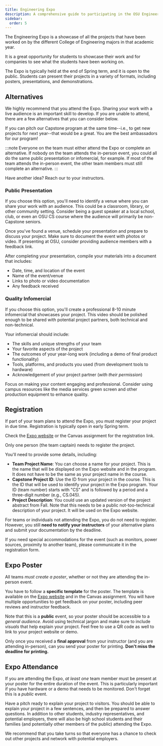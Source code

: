 ```yaml
---
title: Engineering Expo
description: A comprehensive guide to participating in the OSU Engineering Expo, including registration, poster creation, presentation options, and alternative participation methods for CS capstone students.
sidebar:
  order: 5
---
```



The Engineering Expo is a showcase of all the projects that have been worked on by the different College of Engineering majors in that academic year. 

It is a great opportunity for students to showcase their work and for companies to see what the students have been working on. 

The Expo is typically held at the end of Spring term, and it is open to the public. Students can present their projects in a variety of formats, including posters, presentations, and demonstrations. 

<LinkCard title="Faculty and Student Capstone Information" href="https://engineering.oregonstate.edu/events/expo/capstone" description="Instructions, schedule, guidelines for the Engineering Expo." />

## Alternatives

We highly recommend that you attend the Expo. Sharing your work with a live audience is an important skill to develop. If you are unable to attend, there are a few alternatives that you can consider below. 

If you can pitch our Capstone program at the same time--i.e., to get new projects for next year--that would be a great. You are the best ambassadors for our program!

:::note
Everyone on the team must either attend the Expo or complete an alternative. If nobody on the team attends the in-person event, you could all do the same public presentation or infomercial, for example. If most of the team attends the in-person event, the other team members must still complete an alternative.
:::

Have another idea? Reach our to your instructors.

### Public Presentation

If you choose this option, you'll need to identify a venue where you can share your work with an audience. This could be a classroom, library, or other community setting. Consider being a guest speaker at a local school, club, or even an OSU CS course where the audience will primarily be non-Capstone seniors.

Once you've found a venue, schedule your presentation and prepare to discuss your project. Make sure to document the event with photos or video. If presenting at OSU, consider providing audience members with a feedback link.

After completing your presentation, compile your materials into a document that includes:
- Date, time, and location of the event
- Name of the event/venue
- Links to photo or video documentation
- Any feedback received

### Quality Infomercial

If you choose this option, you'll create a professional 8-10 minute infomercial that showcases your project. This video should be polished enough to be shared with potential project partners, both technical and non-technical.

Your infomercial should include:
- The skills and unique strengths of your team
- Your favorite aspects of the project
- The outcomes of your year-long work (including a demo of final product functionality)
- Tools, platforms, and products you used (from development tools to hardware)
- Acknowledgement of your project partner (*with their permission*)

Focus on making your content engaging and professional. Consider using campus resources like the media services green screen and other production equipment to enhance quality.

## Registration

If part of your team plans to attend the Expo, you must register your project in due time. Registration is typically open in early Spring term.

Check the [Expo website](https://engineering.oregonstate.edu/events/expo/capstone) or the Canvas assignment for the registration link.

Only one person (the team captain) needs to register the project.

You'll need to provide some details, including:

- **Team Project Name**: You can choose a name for your project. This is the name that will be displayed on the Expo website and in the program. It does not have to be the same as your project name in the course.
- **Capstone Project ID**: Use the ID from your project in the course. This is the ID that will be used to identify your project in the Expo program. Your ID (team number) starts with "CS" and is followed by a period and a three-digit number (e.g., CS.045). 
- **Project Description**: You could use an updated version of the project abstract from Fall. Note that this needs to be a public not-too-technical description of your project. It will be used on the Expo website. 

For teams or individuals not attending the Expo, you do not need to register. However, you still **need to notify your instructors** of your alternative plans and submit your documentation by the deadline.

If you need special accommodations for the event (such as monitors, power sources, proximity to another team), please communicate it in the registration form.

## Expo Poster

All teams *must create a poster*, whether or not they are attending the in-person event. 

You have to follow a **specific template** for the poster. The template is available on the [Expo website](https://engineering.oregonstate.edu/events/expo/capstone) and in the Canvas assignment. You will have multiple opportunities to get feedback on your poster, including peer reviews and instructor feedback.

Note that this is a **public** event, so your poster should be accessible to a *general audience*. Avoid using technical jargon and make sure to include *visuals* that help explain your project. Feel free to use a QR code as well to link to your project website or demo.

Only once you received a **final approval** from your instructor (and you are attending in-person), can you send your poster for printing. **Don't miss the deadline for printing.**

## Expo Attendance

If you are attending the Expo, *at least one* team member must be present at your poster for the entire duration of the event. This is particularly important if you have hardware or a demo that needs to be monitored. Don't forget this is a *public* event.

Have a pitch ready to explain your project to visitors. You should be able to explain your project in a few sentences, and then be prepared to answer questions. In addition to other students, industry representatives, and potential employers, there will also be high school students and their families (and potentially other members of the public) attending the Expo.

We recommend that you take turns so that everyone has a chance to check out other projects and network with potential employers.

